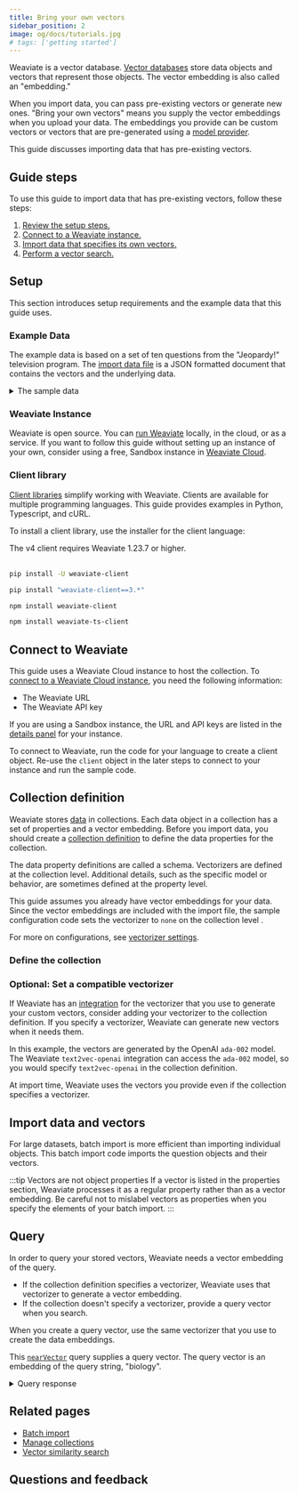 ```yaml
---
title: Bring your own vectors
sidebar_position: 2
image: og/docs/tutorials.jpg
# tags: ['getting started']
---
```



Weaviate is a vector database. [Vector databases](https://weaviate.io/blog/what-is-a-vector-database) store data objects and vectors that represent those objects. The vector embedding is also called an "embedding."

When you import data, you can pass pre-existing vectors or generate new ones. "Bring your own vectors" means you supply the vector embeddings when you upload your data. The embeddings you provide can be custom vectors or vectors that are pre-generated using a [model provider](/docs/weaviate/model-providers).

This guide discusses importing data that has pre-existing vectors.

## Guide steps

To use this guide to import data that has pre-existing vectors, follow these steps:

1. [Review the setup steps.](#setup)
1. [Connect to a Weaviate instance.](#connect-to-weaviate)
1. [Import data that specifies its own vectors.](#import-data-and-vectors)
1. [Perform a vector search.](#query)

## Setup

This section introduces setup requirements and the example data that this guide uses.

### Example Data

The example data is based on a set of ten questions from the "Jeopardy!" television program. The [import data file](https://raw.githubusercontent.com/weaviate-tutorials/quickstart/main/data/jeopardy_tiny_with_vectors_all-OpenAI-ada-002.json) is a JSON formatted document that contains the vectors and the underlying data.

<details>
  <summary>The sample data</summary>

The JSON file is based on this data. The vector embeddings are generated with the OpenAI API [`text-embedding-ada-002` model](https://platform.openai.com/docs/guides/embeddings/what-are-embeddings).
  <br/>
  Your vectors can come from any source, including your own vectorizer model or another model provider such as Cohere or Hugging Face.
  <br/>

  | Category | Question | Answer | Vector |
  | :- |:- |:- | :- |
  | SCIENCE | This organ removes excess glucose from the blood & stores it as glycogen | Liver | [ -0.006632288, -0.0042016874, ..., -0.020163147 ] |
  | ANIMALS | It's the only living mammal in the order Proboseidea | Elephant | [ -0.0166891, -0.00092290324, ..., -0.032253385 ] |
  | ANIMALS | The gavial looks very much like a crocodile except for this bodily  feature | the nose or snout | [ -0.015592773, 0.019883318, ..., 0.0033349802 ] |
  | ANIMALS | Weighing around a ton, the eland is the largest species of this animal in Africa | Antelope | [ 0.014535263, -0.016103541, ..., -0.025882969 ] |
  | ANIMALS | Heaviest of all poisonous snakes is this North American rattlesnake | the diamondback rattler | [ -0.0030859283, 0.015239313, ..., -0.021798335 ] |
  | SCIENCE | 2000 news: the Gunnison sage grouse isn't just another northern sage grouse, but a new one of this classification | species | [ -0.0090561025, 0.011155112, ..., -0.023036297 ] |
  | SCIENCE | A metal that is "ductile" can be pulled into this while cold & under  pressure | wire  | [ -0.02735741, 0.01199829, ..., 0.010396339 ] |
  | SCIENCE | In 1953 Watson & Crick built a model of the molecular structure of this, the gene-carrying substance | DNA | [ -0.014227471, 0.020493254, ..., -0.0027445166 ] |
  | SCIENCE | Changes in the tropospheric layer of this are what gives us weather  | the atmosphere          | [ 0.009625228, 0.027518686, ..., -0.0068922946 ] |
  | SCIENCE | In 70-degree air, a plane traveling at about 1,130 feet per second breaks it | Sound barrier  | [ -0.0013459147, 0.0018580769, ..., -0.033439033 ] |

</details>

### Weaviate Instance

Weaviate is open source. You can [run Weaviate](/docs/weaviate/installation) locally, in the cloud, or as a service. If you want to follow this guide without setting up an instance of your own, consider using a free, Sandbox instance in [Weaviate Cloud](/docs/cloud/quickstart).

### Client library

[Client libraries](/docs/weaviate/client-libraries) simplify working with Weaviate. Clients are available for multiple programming languages. This guide provides examples in Python, Typescript, and cURL.

To install a client library, use the installer for the client language:

<Tabs groupId="languages">
<TabItem value="py" label="Python Client v4">
The v4 client requires Weaviate 1.23.7 or higher.<br/><br/>

```bash
pip install -U weaviate-client
```
</TabItem>
<TabItem value="py3" label="Python Client v3">

```bash
pip install "weaviate-client==3.*"
```
</TabItem>
<TabItem value="js" label="JS/TS Client v3">

```bash
npm install weaviate-client
```
</TabItem>
<TabItem value="js2" label="JS/TS Client v2">

```bash
npm install weaviate-ts-client
```
</TabItem>
</Tabs>

## Connect to Weaviate

This guide uses a Weaviate Cloud instance to host the collection. To [connect to a Weaviate Cloud instance](/docs/cloud/manage-clusters/connect#retrieve-your-api-keys), you need the following information:

- The Weaviate URL
- The Weaviate API key

If you are using a Sandbox instance, the URL and API keys are listed in the [details panel](/docs/cloud/quickstart#explore-the-details-panel) for your instance.

To connect to Weaviate, run the code for your language to create a client object. Re-use the `client` object in the later steps to connect to your instance and run the sample code.


<ConnectToWeaviate />

## Collection definition

Weaviate stores [data](../concepts/data.md) in collections. Each data object in a collection has a set of properties and a vector embedding. Before you import data, you should create a [collection definition](/docs/weaviate/config-refs/schema) to define the data properties for the collection.

The data property definitions are called a schema. Vectorizers are defined at the collection level. Additional details, such as the specific model or behavior, are sometimes defined at the property level.

This guide assumes you already have vector embeddings for your data. Since the vector embeddings are included with the import file, the sample configuration code sets the vectorizer to `none` on the collection level .

For more on configurations, see [vectorizer settings](/docs/weaviate/manage-data/collections#specify-vectorizer-settings).

### Define the collection


<CreateSchema />

### Optional: Set a compatible vectorizer
If Weaviate has an [integration](/docs/weaviate/model-providers) for the vectorizer that you use to generate your custom vectors, consider adding your vectorizer to the collection definition. If you specify a vectorizer, Weaviate can generate new vectors when it needs them.

In this example, the vectors are generated by the OpenAI `ada-002` model. The Weaviate `text2vec-openai` integration can access the `ada-002` model, so you would specify `text2vec-openai` in the collection definition.

At import time, Weaviate uses the vectors you provide even if the collection specifies a vectorizer.

## Import data and vectors

For large datasets, batch import is more efficient than importing individual objects. This batch import code imports the question objects and their vectors.


<ImportQuestionsWithVectors />

:::tip Vectors are not object properties
If a vector is listed in the properties section, Weaviate processes it as a regular property rather than as a vector embedding.
Be careful not to mislabel vectors as properties when you specify the elements of your batch import.
:::

## Query

In order to query your stored vectors, Weaviate needs a vector embedding of the query.

- If the collection definition specifies a vectorizer, Weaviate uses that vectorizer to generate a vector embedding.
- If the collection doesn't specify a vectorizer, provide a query vector when you search.

When you create a query vector, use the same vectorizer that you use to create the data embeddings.

This [`nearVector`](/docs/weaviate/search/similarity#search-with-a-vector) query supplies a query vector. The query vector is an embedding of the query string, "biology".

<Tabs groupId="languages">
<TabItem value="py" label="Python Client v4">
<FilteredTextBlock
  text={ByovAllPyCode}
  startMarker="# ===== Query ====="
  endMarker="# ===== Test import ====="
  language="py"
/>
</TabItem>
<TabItem value="py3" label="Python Client v3">
<FilteredTextBlock
  text={ByovAllPy3Code}
  startMarker="# ===== Query ====="
  endMarker="# ===== Test import ====="
  language="py"
/>
</TabItem>
<TabItem value="js" label="JS/TS Client v3">
<FilteredTextBlock
  text={ByovAllTsCode}
  startMarker="// Query using nearVector"
  endMarker="END-OF-FILE"
  language="ts"
/>
</TabItem>
<TabItem value="js2" label="JS/TS Client v2">
<FilteredTextBlock
  text={ByovAllTsCodeLegacy}
  startMarker="// Query using nearVector"
  endMarker="END-OF-FILE"
  language="tsv2"
/>
</TabItem>
<TabItem value="curl" label="Curl">
<FilteredTextBlock
  text={ByovAllShCode}
  startMarker="# Query"
  endMarker="END-OF-FILE"
  language="bash"
/>
</TabItem>
</Tabs>

<details>
  <summary>Query response</summary>

The response is like this:


<BiologyQuestionsJson />

</details>

## Related pages

- [Batch import](/docs/weaviate/manage-data/import)
- [Manage collections](/docs/weaviate/manage-data/collections)
- [Vector similarity search](/docs/weaviate/search/similarity)

## Questions and feedback


<DocsFeedback/>
